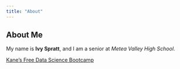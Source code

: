 ```yaml
---
title: "About"
---
```

## About Me
My name is **Ivy Spratt**, and I am a senior at *Metea Valley High School*.

[Kane's Free Data Science Bootcamp](https://bootcamp.davidkane.info)


